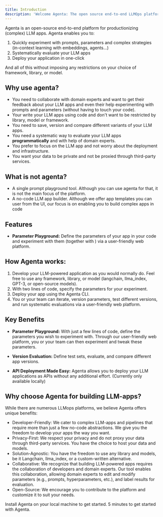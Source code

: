 ```yaml
---
title: Introduction
description: 'Welcome Agenta: The open source end-to-end LLMOps platform.'
---
```


Agenta is an open-source end-to-end platform for productionizing (complex) LLM apps. Agenta enables you to:
1. Quickly experiment with prompts, parameters and complex strategies (in-context learning with embeddings, agents...) 
2. Systematically evaluate your LLM apps
3. Deploy your application in one-click

And all of this without imposing any restrictions on your choice of framework, library, or model.

## Why use agenta?
- You need to collaborate with domain experts and want to get their feedback about your LLM apps and even their help experimenting with prompts and parameters (without having to touch your code).
- Your write your LLM apps using code and don't want to be restricted by library, model or framework. 
- You need to save, version and compare different variants of your LLM apps.
- You need a systematic way to evaluate your LLM apps **programmatically**  and with help of domain experts.
- You prefer to focus on the LLM app and not worry about the deployment and infrastructure.
- You want your data to be private and not be proxied through third-party services.

## What is not agenta?
- A single prompt playground tool. Although you can use agenta for that, it is not the main focus of the platform.
- A no-code LLM app builder. Although we offer app templates you can user from the UI, our focus is on enabling you to build complex apps in code

## Features
- **Parameter Playground:** Define the parameters of your app in your code and experiment with them (together with ) via a user-friendly web platform.

## How Agenta works:
1. Develop your LLM-powered application as you would normally do. Feel free to use any framework, library, or model (langchain, llma_index, GPT-3, or open-source models).
2. With two lines of code, specify the parameters for your experiment.
3. Deploy your app using the Agenta CLI.
4. You or your team can iterate, version parameters, test different versions, and run systematic evaluations via a user-friendly web platform.


## Key Benefits
- **Parameter Playground:** With just a few lines of code, define the parameters you wish to experiment with. Through our user-friendly web platform, you or your team can then experiment and tweak these parameters.

- **Version Evaluation:** Define test sets, evaluate, and compare different app versions.

- **API Deployment Made Easy:** Agenta allows you to deploy your LLM applications as APIs without any additional effort. (Currently only available locally)

## Why choose Agenta for building LLM-apps?

While there are numerous LLMops platforms, we believe Agenta offers unique benefits:

- Developer-Friendly: We cater to complex LLM-apps and pipelines that require more than just a few no-code abstractions. We give you the freedom to develop your apps the way you want.
- Privacy-First: We respect your privacy and do not proxy your data through third-party services. You have the choice to host your data and models.
- Solution-Agnostic: You have the freedom to use any library and models, be it Langchain, llma_index, or a custom-written alternative.
- Collaborative: We recognize that building LLM-powered apps requires the collaboration of developers and domain experts. Our tool enables this collaboration, allowing domain experts to edit and modify parameters (e.g., prompts, hyperparameters, etc.), and label results for evaluation.
- Open-Source: We encourage you to contribute to the platform and customize it to suit your needs.


<CardGroup cols={2}>
  <Card
    title="Installation"
    icon="screwdriver-wrench"
    href="installation"
  >
    Install Agenta on your local machine to get started.
  </Card>
  <Card
    title="Getting Started"
    icon="stars"
    href="getting-started"
  >
    5 minutes to get started with Agenta.
  </Card>
</CardGroup>

